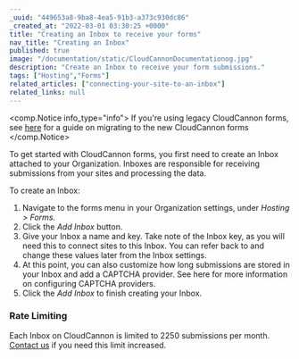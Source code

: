 ```yaml
---
_uuid: "449653a8-9ba8-4ea5-91b3-a373c930dc86"
_created_at: "2022-03-01 03:30:25 +0000"
title: "Creating an Inbox to receive your forms"
nav_title: "Creating an Inbox"
published: true
image: "/documentation/static/CloudCannonDocumentationog.jpg"
description: "Create an Inbox to receive your form submissions."
tags: ["Hosting","Forms"]
related_articles: ["connecting-your-site-to-an-inbox"]
related_links: null
---
```


<comp.Notice info_type="info">
  If you're using legacy CloudCannon forms, see [here](/documentation/articles/legacy-forms-migration-guide) for a guide on migrating to the new CloudCannon forms
</comp.Notice>

To get started with CloudCannon forms, you first need to create an Inbox attached to your Organization. Inboxes are responsible for receiving submissions from your sites and processing the data.

To create an Inbox:

1. Navigate to the forms menu in your Organization settings, under *Hosting &gt; Forms.*
2. Click the *Add Inbox* button.
3. Give your Inbox a name and key. Take note of the Inbox key, as you will need this to connect sites to this Inbox. You can refer back to and change these values later from the Inbox settings.
4. At this point, you can also customize how long submissions are stored in your Inbox and add a CAPTCHA provider. See here for more information on configuring CAPTCHA providers.
5. Click the *Add Inbox* to finish creating your Inbox.

### Rate Limiting
Each Inbox on CloudCannon is limited to 2250 submissions per month. [Contact us](/contact) if you need this limit increased.
